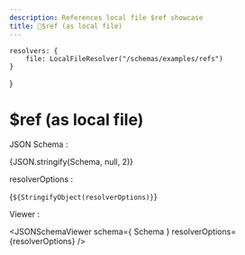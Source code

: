 ```yaml
---
description: References local file $ref showcase
title: 📁$ref (as local file)
---
```



    resolvers: {
        file: LocalFileResolver("/schemas/examples/refs")
    }
}

# $ref (as local file)

JSON Schema :

<CodeBlock language="json">{JSON.stringify(Schema, null, 2)}</CodeBlock>

resolverOptions : 

<CodeBlock language="js">{`${StringifyObject(resolverOptions)}`}</CodeBlock>

Viewer :

<JSONSchemaViewer schema={ Schema } resolverOptions={resolverOptions} />